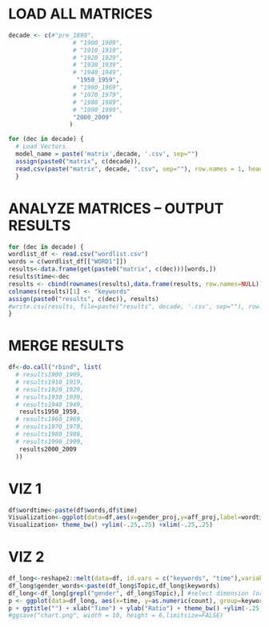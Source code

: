 # LOAD ALL MATRICES #
```{r}
decade <- c(#"pre_1899",
                  # "1900_1909",
                  # "1910_1919",
                  # "1920_1929",
                  # "1930_1939",
                  # "1940_1949",
                   "1950_1959",
                  # "1960_1969",
                  # "1970_1979",
                  # "1980_1989",
                  # "1990_1999",
                  "2000_2009"
                 )

for (dec in decade) {
  # Load Vectors
  model_name = paste('matrix',decade, '.csv', sep="")
  assign(paste0("matrix", c(decade)),
  read.csv(paste("matrix", decade, ".csv", sep=""), row.names = 1, header= TRUE))
  }
```

# ANALYZE MATRICES -- OUTPUT RESULTS #
```{r}
for (dec in decade) {
wordlist_df <- read.csv("wordlist.csv")
words = c(wordlist_df[["WORD1"]])
results<-data.frame(get(paste0("matrix", c(dec)))[words,])
results$time<-dec
results <- cbind(rownames(results),data.frame(results, row.names=NULL))
colnames(results)[1] <- "keywords" 
assign(paste0("results", c(dec)), results)
#write.csv(results, file=paste("results", decade, '.csv', sep=""), row.names = FALSE)
}
```

# MERGE RESULTS #
```{r}
df<-do.call("rbind", list(
  # results1900_1909,
  # results1910_1919,
  # results1920_1929,
  # results1930_1939,
  # results1940_1949,
   results1950_1959,
  # results1960_1969,
  # results1970_1979,
  # results1980_1989,
  # results1990_1999,
   results2000_2009
  ))
```

# VIZ 1 #
```{r}
df$wordtime<-paste(df$words,df$time)
Visualization<-ggplot(data=df,aes(x=gender_proj,y=aff_proj,label=wordtime)) + geom_text()
Visualization+ theme_bw() +ylim(-.25,.25) +xlim(-.25,.25)
```

# VIZ 2 #
```{r}
df_long<-reshape2::melt(data=df, id.vars = c("keywords", "time"),variable.name = "Topic",value.name = "count")
df_long$gender_words<-paste(df_long$Topic,df_long$keywords)
df_long<-df_long[grepl("gender", df_long$Topic),] #select dimension (or remove rows containing string, if grepl is prefixed by !)
p <- ggplot(data=df_long, aes(x=time, y=as.numeric(count), group=keywords, colour=keywords)) +  geom_line(aes(linetype=keywords), size=0.5) + geom_point(aes(shape=keywords)) + geom_dl(aes(label=keywords,color=keywords), method = list("last.points", hjust=0.9))
p + ggtitle("") + xlab("Time") + ylab("Ratio") + theme_bw() +ylim(-.25,.25)+ theme(legend.position="none")
#ggsave("chart.png", width = 10, height = 6,limitsize=FALSE)
```
